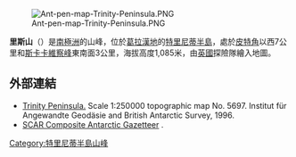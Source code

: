 [[Image:Ant-pen-map-Trinity-Peninsula.PNG|thumb]]

{{coord|63|50|S|58|32|W|display=title}}

'''里斯山'''（{{lang-en|Mount Reece}}）是[[南極洲|南極洲]]的山峰，位於[[葛拉漢地|葛拉漢地]]的[[特里尼蒂半島|特里尼蒂半島]]，處於[[皮特角|皮特角]]以西7公里和[[斯卡卡維察峰|斯卡卡維察峰]]東南面3公里，海拔高度1,085米，由[[英國|英國]]探險隊繪入地圖。

==外部連結==
* [https://web.archive.org/web/20131002100340/http://www.bkg.bund.de/nn_193194/DE/Bundesamt/Downloads/Kostenlose-Karten/Antarktis-Karten/Satellitenbildkarten/Scale250/Daten/Trinity-Peninsula%2CtemplateId%3Draw%2Cproperty%3DpublicationFile.pdf/Trinity-Peninsula.pdf Trinity Peninsula.] Scale 1:250000 topographic map No. 5697. Institut für Angewandte Geodäsie and British Antarctic Survey, 1996.
* [http://data.aad.gov.au/aadc/gaz/scar/ SCAR Composite Antarctic Gazetteer] {{WebCite|url=https://www.webcitation.org/5ug2CfC7m?url=http://data.aad.gov.au/aadc/gaz/scar/ |date=20101202140255 |dateformat=iso }}.

{{DEFAULTSORT:Mount Reece}}
[[Category:特里尼蒂半島山峰|Category:特里尼蒂半島山峰]]


{{TrinityPeninsula-geo-stub}}